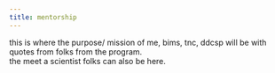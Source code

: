 ```yaml
---
title: mentorship
---
```


this is where the purpose/ mission of me, bims, tnc, ddcsp will be with quotes from folks from the program.  
the meet a scientist folks can also be here.


